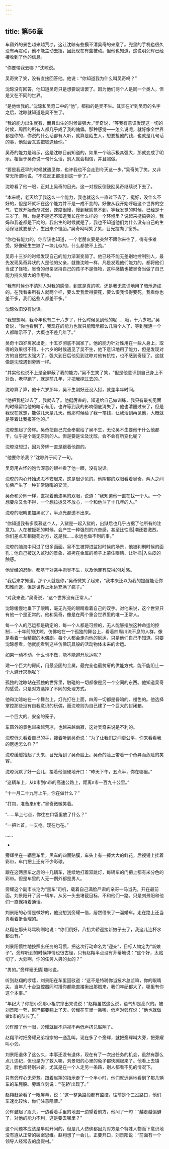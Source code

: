 ```yaml
---
---
---
```

title: 第56章
---



车窗外的景色越来越荒凉，这让沈晾有些摸不清吴奇的来意了。兜里的手机也很久没有再震动，他不能主动去拨，因此现在有些被动。但他也知道，这说明旁辉已经接收到了他的信息。

“你要带我去哪？”沈晾说。

吴奇笑了笑，没有直接回答他。他说：“你知道我为什么叫吴奇吗？”

沈晾没有回答，他知道吴奇只是想要说话罢了。因为他们两个人是同一个类人，但是又在不同的世界。

“是他给我的。”沈晾和吴奇口中的“他”，都指的是吴不生。其实在听到吴奇的名字之后，沈晾就知道是吴不生了。

“我的能力出生就有，而且出生的时候最强大，”吴奇说，“等我有意识发现这一切的时候，周围的所有人都几乎成了我的傀儡。那种感觉——怎么说呢，就好像全世界都是你的，你说的什么话都有人听，就算是陌生人，想要抢他的钱，也就是几句话的事，他就会乖乖把钱送给你。”

吴奇的能力是暗示，这是沈晾目前知道的，如果一个暗示极其强大，那就变成了明示。相当于吴奇说一句什么话，别人就会相信，并且照做。

“要是我还早的时候就遇见你，也许我也不会走到今天这一步，”吴奇笑了笑，又非常无所谓地说，“不过反正都走到这一步了。”

沈晾看了他一眼，正对上吴奇的目光，这一对视反倒鼓励吴奇继续说下去了。

“本来呢，老天给了我这么一个能力，我也就这么一直过下去了，挺好，没什么不好的，但是坏就坏在这个能力并不是一成不变的。好像从我开始呼吸这个世界的空气，它就开始渐渐减弱，速度很慢，慢到我感觉不到，等我发觉的时候，已经是十三岁了。哦，你是不是还不知道我长在什么样的一个环境里？说起来挺搞笑的，我妈和我爸都是下岗的，我出生的时候就是了，我也不知道他们为什么没有自己的生活保证就要孩子，生出来个怪胎。”吴奇呵呵笑了笑，目光投向了窗外。

“你也有能力的，你应该也知道，一个老朋友要是突然不跟你来往了，得有多难受，好像硬生生缺了一块儿似的，什么都使不上劲。”

吴奇十三岁的时候发现自己的能力渐渐变弱了。他已经不能无差别地控制别人，最先发现吴奇异状的人是他的父亲，就像沈晾一样，凡是发现他们能力的，都将他们当成了怪物。吴奇的母亲坚持自己的孩子不是怪物，这种感情也被吴奇当做了自己能力持久强大的作用物。

“我有时候分不清别人对我的感情，到底是真的呢，还是我无意识地用了暗示造成的。在我看来所有人就两个样，要么爱我爱得要死，要么恨我恨得要死。我看你也差不多，我们这些人都差不多。”

沈晾依旧没有说话。

“我想想啊，我今年也有二十六岁了，什么时候见到他的呢……哦，十六岁吧。”吴奇说，“你也看到了，我现在的能力也就只能暗示那么几百个人了，等到我连一个人都暗示不了，大概也不差几年了。”

吴奇十四岁离家出走，十五岁彻底不回家了。他的能力针对性用在一些人身上，取得的效果很不错，十六岁的时候遇见了吴不生，他下意识地用了能力，但是发现对方的自控性太强大了，强大到日后他见到沈晾对他有抗性，也不感到奇怪了。这就像是沈晾遇到旁辉一样。

“其实他也说不上是全屏蔽了我的能力，”吴不生笑了笑，“但是他意识到自己身上不对劲，老早跑了，就是前几年，才把我挖过去的。”

沈晾算了算，他十六岁那年，吴不生刚好还没入狱，就差半年时间。

“他把我挖过去了，我就去了。他挺厉害的，知道给自己做训练，我只有最初见面的时候留给他的暗示有用。也许等到我的影响彻底消失了，他也清醒过来了，但是我现在就想，能做几天是几天。他那时候给了我一笔钱，让我活到再见他，大概就是等着让我报答他的。”

沈晾想起了旁辉。吴奇把自己完全奉献给了吴不生，无论吴不生要他干什么他都干，似乎是个毫无原则的人。但是要是论及沈晾，会不会有所变化呢？

沈晾没想过，因为旁辉一直是跟着他跑的。

“他要你杀我？”沈晾终于问了一句。

吴奇用古怪的饱含深意的眼神看了他一眼，没有说话。

沈晾的内心开始忐忑不安起来，这是很少见的。他阴郁的双眼看着吴奇，两人之间仿佛产生了一种非常隐晦的交流。

吴奇和旁辉一样，直视着他漆黑的双眼，说道：“我知道他一直在找一个人。一个想要杀又舍不得，一个想拉拢又不放心，一个和他斗了十几年的人。”

沈晾的眼睛更加黑沉了，半点光都透不出来。

“你知道我有多羡慕这个人，入狱是一起入狱的，出狱后也几乎占据了他所有的注意力。人在被扼死的时候，会产生一种强烈的兴奋感，甚至比性高|潮还要激烈。你们差点互相扼死对方，这是我……永远也做不到的事。”

沈晾的脑海中闪过了很多画面。吴不生被押进监狱时候的场景，他被判刑时候的面孔；他自己被送入监狱的景象，被拷在金属的椅子上蒙住眼睛、让针插|入头皮的触感。

他曾经的忍耐，都基于对亲手扼吴不生，以及他罪有应得的快|感。

“我后来才知道，那个人就是你，”吴奇微笑了起来，“我本来还以为我的提醒能让你知难而退，但是世界上永远充满了疯子。”

“对我来说，”吴奇说，“这个世界没有正常人。”

沈晾缓慢地垂下了眼睛，毫无光亮的眼睛看着自己的双手。对他来说，这个世界只有他一个是正常的。他和吴奇，像是在两个重合世界里的唯一正常人。

每一个人的厄运都是确定的，每一个人都是可控的，无人能够摆脱这种命运的控制……十年前的沈晾，仿佛站在一个孤独的舞台上，看着四周川流不息的人群，像是看着一台精密的木偶剧。每个人都会走向他的厄运，只是他们自己不知道。只要沈晾想看，他就能看到这些仿佛玩具般的活动物体未来的命运。

如果一动不动，什么也不做，能不能避开厄运呢？

建一个巨大的房间，用最坚固的金属，最完全也最贫瘠的供能方式，能不能阻止一个人避开灾祸呢？

孤独的沈晾站在孤独的世界里，触碰的一切都像是另一个空间的东西。他知道吴奇的感受。只是对方选择了不同的处理方式。

他和沈晾站在一个舞台上，灯光打在上面，四周一切都是昏暗的、褪色的。他选择掌控那些没有自我意识的玩偶，而沈晾则为自己建了一个巨大的封闭箱。

一个巨大的、安全的笼子。

车窗外的景色越来越荒凉，也越来越幽寂，这对吴奇来说是不利的。

沈晾低头看着自己的手，接着听到吴奇说：“为了让我们之间更公平，你来看看我的厄运怎么样？”

沈晾缓缓抬起了头来，目光落到了吴奇脸上。吴奇的脸上带着一个奇异而危险的笑容。

沈晾沉默了好一会儿，接着他僵硬地开口：“昨天下午，五点半，你在哪里。”

“这辆车上，从b市到n市的高速公路上，距离n市一百九十公里。”

“十一月二十九号上午，你在做什么？”

“打包，准备来b市。”吴奇微微笑着。

“……早上七点，你往左口袋里放了什么？”

“一把匕首，一支枪。现在也在。”

……

-

旁辉坐在一辆黑车里，黑车的四面贴膜，车头上有一捧大大的鲜花，后视镜上挂着彩带，车门把上还有不少彩球。

跟在这两黑车之后的十几辆车，连续地打着双跳灯，每辆车的门把上都有米分色的彩带。但是车里的人无一例外都是男人。

旁耀这个副市长沦为“黑车”司机，载着自己满脸严肃的亲哥一马当先，开在最前面。刘景阳开了另一辆车，从另一头去堵截目标，不和他们一路。只是刘景阳和他们一直保持着通话。

刘景阳的心情是微妙的，他没想到旁耀一借，居然借来了一溜婚车。走在路上还当真看着挺合理的。

赵翔在那头骂骂咧咧地说：“你们倒好，八抬大轿迎接新娘子去了，我这儿连杯水都没有。”

刘景阳惯性地按照出任务的习惯，把这次行动命名为“迎亲”，目标人物定为“新娘子”。旁辉听到的时候神情也很古怪，只有赵翔半点没有芥蒂地说：“这个好，太贴切了，大旁啊，你的任务人男的女的？”

“男的。”旁辉毫无情|趣地说。

听到赵翔的啰嗦，刘景阳在车里回驳道：“这不是特聘你当技术总监嘛，你的眼睛尖，当年几十台监控器同时播你都能直接揪出那贼来，我们年纪都大了，哪里有你这个本事。”

“年纪大？你把小旁那小祖宗拎出来说说！”赵翔虽然这么说，语气却是高兴的。被刘景阳一夸，尾巴都要翘上了天。旁耀在车里一撇嘴，低声对旁辉说：“他也就做做b市的队长了。”

旁辉瞪了他一眼，旁耀就目不斜视不再低声挤兑赵翔了。

赵翔平时把旁耀兄弟祖宗的一通乱叫，现在多了个旁辉，就把旁辉叫大旁，把旁耀叫小旁。

刘景阳退休了这么久，本事还没有退休，现在有了一次出任务的机会，虽然有那么点儿违纪，但也是为了救人嘛，刘景阳的心里的兔子都快蹦起来了。他看上去镇定，脸色却特别兴奋，尤其是在一个人走另一条路，别人都看不见的情况下。

只有旁辉心无旁骛。跟着赵翔的指示走了一个半小时，他们就远远地看到了那几辆车的车屁股。旁辉立刻说：“‘花轿’出现了。”

赵翔赶紧看了一眼屏幕，说：“这一整条路段都有监控，往前是个三岔路口，他们车速比较快，你们注意隐蔽。”

旁辉皱起了眉头，一边看着手里的地图一边望着前方，他问了一句：“越走越偏僻了，对他的能力不利，这是要去哪里？”

这个问题本应该是早就开问的，但是几人仿佛都因为对方是个特殊人物而下意识地没有遵从正常的破案思维。赵翔想了一会儿，正要开口，刘景阳说：“前面有一个领导人经常去的度假村。”